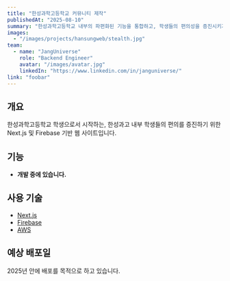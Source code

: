 ```yaml
---
title: "한성과학고등학교 커뮤니티 제작"
publishedAt: "2025-08-10"
summary: "한성과학고등학교 내부의 파편화된 기능을 통합하고, 학생들의 편의성을 증진시키기 위한 커뮤니티입니다."
images:
  - "/images/projects/hansungweb/stealth.jpg"
team:
  - name: "JangUniverse"
    role: "Backend Engineer"
    avatar: "/images/avatar.jpg"
    linkedIn: "https://www.linkedin.com/in/janguniverse/"
link: "foobar"
---
```


## 개요
한성과학고등학교 학생으로서 시작하는, 한성과고 내부 학생들의 편의를 증진하기 위한 Next.js 및 Firebase 기반 웹 사이트입니다.

## 기능

- **개발 중에 있습니다.**

## 사용 기술

- [Next.js](https://nextjs.org/)
- [Firebase](https://firebase.google.com/)
- [AWS](aws.amazon.com)


## 예상 배포일
2025년 안에 배포를 목적으로 하고 있습니다.
